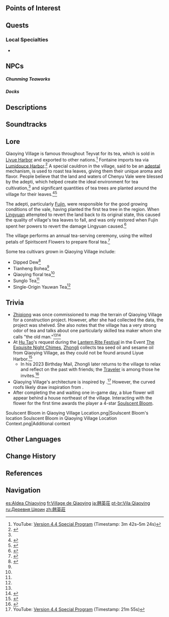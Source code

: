 {{Location Infobox
|image        = Qiaoying Village.png
|type         = Subarea
|area         = Chenyu Vale: Upper Vale
|subregion    = Chenyu Vale
|region       = Liyue
}}
{{Location Intro|description={{If Self|Qiaoying Village|It|Qiaoying Village}} is a village in northwestern [[Liyue]], bordering [[Fontaine]],<ref name="Liben May 2022">{{Ref/NPC|Liben}}</ref> and is known for producing high-quality tea.}}

==Points of Interest==
{{Locations by Category Table|type=Points of Interest}}

==Quests==
{{Quests by Category List|Qiaoying Village Quests|heo=1}}
<!--
==Features==
===Domains===
{{Domains by Category Gallery}}

===Exploration===

===Enemies===
* {{Enemy|}}
-->
===Local Specialties===
* {{Item|Chenyu Adeptea}}
<!--
===Interactables===

==Puzzles==
===Puzzle Name===
-->
==NPCs==
{{Column|2|
* [[Aige]]
* [[Ba]]
* [[Dahei]]
* [[Deyin]]
* [[Djarkutan]] &mdash; Researcher
* [[Fujin]] (random)
* [[Giant Ba]]
* [[Grandpa Lu]]
* [[Hanquan]] &mdash; Yanshang Teahouse Hired Muscle
* [[Hautemontagne]] (random)
* [[Hengting]]
* [[Hitomi (Liyue)|Hitomi]]
* [[Leong]]
* [[Lingyuan]] (random)
* [[Little Mao]] (random)
* [[Moyan]]
* [[Muli]]
* [[Qianyun]] &mdash; Yanshang Teahouse Evaluator
* [[Shikun]]
* [[Daju]]
* [[Uncle Luo]]
* [[Yiqing]]
}}

=====Chunming Teaworks=====
{{Column|2|
* [[Ding Jr.]] (inside)
* [[Ding Sr.]] (inside)
* [[Jin]] (outside)
}}

=====Docks=====
{{Column|2|
* [[Bandit]]
* [[Bosu]]
* [[Chubo]]
* [[Qiongjiu]]
}}

==Descriptions==
{{Description|When the gentle spring sun and winds caress the mountains of Chenyu, there will the rich fragrance of tea be accompanied by the dance of the Spiritscent Flower, drifting together through peaceful streets...|[https://act.hoyoverse.com/puzzle/hk4e/pz_zFZPMVr7tC/index.html Version 4.4 New Contents Display Page]}}

==Soundtracks==
{{Soundtracks by Category Table|type=location}}

==Lore==
Qiaoying Village is famous throughout Teyvat for its tea, which is sold in [[Liyue Harbor]] and exported to other nations.<ref name="4.4 Special Program">YouTube: [https://youtu.be/abZdO3rWoVc?t=222 Version 4.4 Special Program] (Timestamp: 3m 42s&ndash;5m 24s)</ref> Fontaine imports tea via [[Lumidouce Harbor]].<ref>{{Ref/NPC|Xing Cheng}}</ref> A special cauldron in the village, said to be an [[Adeptus|adeptal]] mechanism, is used to roast tea leaves, giving them their unique aroma and flavor. People believe that the land and waters of Chenyu Vale were blessed by the adepti, which helped create the ideal environment for tea cultivation,<ref name="4.4 Special Program" /> and significant quantities of tea trees are planted around the village for their leaves.<ref name="zhongli tea event">{{Ref/Quest|Surrounded by the Aroma of Tea}}</ref><ref name="spiritstone quest">{{Ref/Quest|Wherefore Did the Spiritstone Descend?}}</ref>

The adepti, particularly [[Fujin]], were responsible for the good growing conditions of the vale, having planted the first tea tree in the region. When [[Lingyuan]] attempted to revert the land back to its original state, this caused the quality of village's tea leaves to fall, and was only restored when Fujin spent her powers to revert the damage Lingyuan caused.<ref>{{Ref/Quest|An Ancient Sacrifice of Sacred Brocade}}</ref>

The village performs an annual tea-serving ceremony, using the wilted petals of Spiritscent Flowers to prepare floral tea.<ref>{{Ref/Arti|Soulscent Bloom}}</ref>

Some tea cultivars grown in Qiaoying Village include:
* Dipped Dew<ref>{{Ref/Item|Dew-Dipped Shrimp}}</ref>
* Tianheng Bohea<ref name="Liben May 2022" />
* Qiaoying floral tea<ref name="Liben May 2022" />
* Sunglo Tea<ref name="4.4 Special Program" />
* Single-Origin Yauwan Tea<ref name="4.4 Special Program" />

==Trivia==
* [[Zhiqiong]] was once commissioned to map the terrain of Qiaoying Village for a construction project. However, after she had collected the data, the project was shelved. She also notes that the village has a very strong odor of tea and talks about one particularly skilled tea maker whom she calls "the old man."<ref name="spiritstone quest" /><ref>{{Ref/Quest|Chasm Spelunkers}}</ref>
* At [[Hu Tao]]'s request during the [[Lantern Rite Festival]] in the Event [[The Exquisite Night Chimes]], [[Zhongli]] collects tea seed oil and sesame oil from Qiaoying Village, as they could not be found around Liyue Harbor.<ref>{{Ref/Quest|Between Facades and Familiar Faces}}</ref>
** In his 2023 Birthday Mail, Zhongli later returns to the village to relax and reflect on the past with friends; the [[Traveler]] is among those he invites.<ref>{{Ref/Mail|page=Mail/The End of Another Year... (2023-12-31)}}</ref>
* Qiaoying Village's architecture is inspired by {{w|Hui Style architecture}}.<ref>YouTube: [https://youtu.be/abZdO3rWoVc?t=1315 Version 4.4 Special Program] (Timestamp: 21m 55s)</ref> However, the curved roofs likely draw inspiration from {{w|Lingnan architecture}}.
* After completing the {{Quest|The Roaming Abode}} and waiting one in-game day, a blue flower will appear behind a house northeast of the village. Interacting with the flower for the first time awards the player a 4-star [[Soulscent Bloom]].
<gallery>
Soulscent Bloom in Qiaoying Village Location.png|Soulscent Bloom's location
Soulscent Bloom in Qiaoying Village Location Context.png|Additional context
</gallery>

==Other Languages==
{{Other Languages|default_hidden = 1
|en      = Qiaoying Village
|zhs     = 翘英庄
|zhs_rm  = Qiàoyīng-zhuāng<ref name="zhongli tea event"/>
|zht     = 翹英莊
|zht_rm  = Qiàoyīng-zhuāng<ref name="zhongli tea event"/>
|ja      = 翹英荘
|ja_rm   = Gyou'ei-sou<ref name="zhongli tea event"/>{{Sino|ja}}
|ko      = {{tt|교영|翹英}} 마을
|es      = Aldea Chiaoying
|fr      = Village de Qiaoying
|ru      = Деревня Цяоин
|th      = Qiaoying Village
|vi      = Làng {{tt|Kiều Anh|翘英}}{{Sino|vi|part=1}}
|de      = Qiaoying
|id      = Desa Qiaoying
|pt      = Vila Qiaoying
|tr      = Qiaoying Köyü
|it      = Villaggio di Qiaoying
}}

==Change History==
{{Change History|4.4|introduced=2.4}}

==References==
{{Reflist|2}}

==Navigation==
{{Area Navbox|Liyue}}

[[es:Aldea Chiaoying]]
[[fr:Village de Qiaoying]]
[[ja:翹英荘]]
[[pt-br:Vila Qiaoying]]
[[ru:Деревня Цяоин]]
[[zh:翹英莊]]